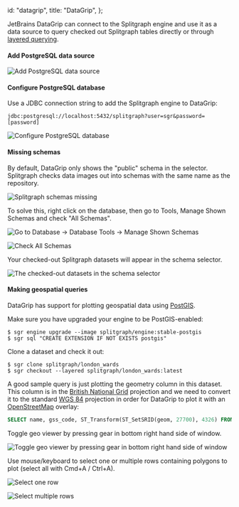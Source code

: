   id: "datagrip",
  title: "DataGrip",
};

JetBrains DataGrip can connect to the Splitgraph engine and use it as a data source to query checked out Splitgraph tables directly or through [layered querying](../large-datasets/layered-querying).

#### Add PostgreSQL data source

![Add PostgreSQL data source](https://raw.githubusercontent.com/splitgraph/splitgraph.com/master/content/docs/0700_integrating_splitgraph/images/datagrip/1-add-postgres-db.png)

#### Configure PostgreSQL database

Use a JDBC connection string to add the Splitgraph engine to DataGrip:

```
jdbc:postgresql://localhost:5432/splitgraph?user=sgr&password=[password]
```

![Configure PostgreSQL database](https://raw.githubusercontent.com/splitgraph/splitgraph.com/master/content/docs/0700_integrating_splitgraph/images/datagrip/2-configure-postgres-db.png)

#### Missing schemas

By default, DataGrip only shows the "public" schema in the selector. Splitgraph checks data images out into
schemas with the same name as the repository.

![Splitgraph schemas missing](https://raw.githubusercontent.com/splitgraph/splitgraph.com/master/content/docs/0700_integrating_splitgraph/images/datagrip/3-schemas-missing.png)

To solve this, right click on the database, then go to Tools, Manage Shown Schemas and check "All Schemas".

![Go to Database -> Database Tools -> Manage Shown Schemas](https://raw.githubusercontent.com/splitgraph/splitgraph.com/master/content/docs/0700_integrating_splitgraph/images/datagrip/4-solution-manage-shown-schemas.png)

![Check All Schemas](https://raw.githubusercontent.com/splitgraph/splitgraph.com/master/content/docs/0700_integrating_splitgraph/images/datagrip/5-check-all-schemas.png)

Your checked-out Splitgraph datasets will appear in the schema selector.

![The checked-out datasets in the schema selector](https://raw.githubusercontent.com/splitgraph/splitgraph.com/master/content/docs/0700_integrating_splitgraph/images/datagrip/6-everything-there-all-good.png)

#### Making geospatial queries

DataGrip has support for plotting geospatial data using [PostGIS](https://postgis.net).

Make sure you have upgraded your engine to be PostGIS-enabled:

```shell-session
$ sgr engine upgrade --image splitgraph/engine:stable-postgis
$ sgr sql "CREATE EXTENSION IF NOT EXISTS postgis"
```

Clone a dataset and check it out:

```shell-session
$ sgr clone splitgraph/london_wards
$ sgr checkout --layered splitgraph/london_wards:latest
```

A good sample query is just plotting the geometry column in this dataset. This column is in the
[British National Grid](https://epsg.io/27700) projection and we need to convert it to the standard
[WGS 84](https://epsg.io/4326) projection in order for DataGrip to plot it with an
[OpenStreetMap](https://www.openstreetmap.org/) overlay:

```sql
SELECT name, gss_code, ST_Transform(ST_SetSRID(geom, 27700), 4326) FROM "splitgraph/london_wards".city_merged_2018
```

Toggle geo viewer by pressing gear in bottom right hand side of window.

![Toggle geo viewer by pressing gear in bottom right hand side of window](https://raw.githubusercontent.com/splitgraph/splitgraph.com/master/content/docs/0700_integrating_splitgraph/images/datagrip/7-making-geo-query.png)

Use mouse/keyboard to select one or multiple rows containing polygons to plot (select all with Cmd+A / Ctrl+A).

![Select one row](https://raw.githubusercontent.com/splitgraph/splitgraph.com/master/content/docs/0700_integrating_splitgraph/images/datagrip/9-select-one.png)

![Select multiple rows](https://raw.githubusercontent.com/splitgraph/splitgraph.com/master/content/docs/0700_integrating_splitgraph/images/datagrip/10-select-multiple.png)
